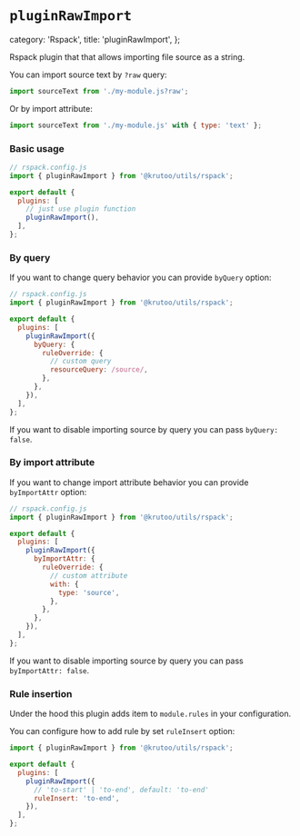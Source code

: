 # `pluginRawImport`

  category: 'Rspack',
  title: 'pluginRawImport',
};

Rspack plugin that that allows importing file source as a string.

You can import source text by `?raw` query:

```js
import sourceText from './my-module.js?raw';
```

Or by import attribute:

```js
import sourceText from './my-module.js' with { type: 'text' };
```

### Basic usage

```js
// rspack.config.js
import { pluginRawImport } from '@krutoo/utils/rspack';

export default {
  plugins: [
    // just use plugin function
    pluginRawImport(),
  ],
};
```

### By query

If you want to change query behavior you can provide `byQuery` option:

```js
// rspack.config.js
import { pluginRawImport } from '@krutoo/utils/rspack';

export default {
  plugins: [
    pluginRawImport({
      byQuery: {
        ruleOverride: {
          // custom query
          resourceQuery: /source/,
        },
      },
    }),
  ],
};
```

If you want to disable importing source by query you can pass `byQuery: false`.

### By import attribute

If you want to change import attribute behavior you can provide `byImportAttr` option:

```js
// rspack.config.js
import { pluginRawImport } from '@krutoo/utils/rspack';

export default {
  plugins: [
    pluginRawImport({
      byImportAttr: {
        ruleOverride: {
          // custom attribute
          with: {
            type: 'source',
          },
        },
      },
    }),
  ],
};
```

If you want to disable importing source by query you can pass `byImportAttr: false`.

### Rule insertion

Under the hood this plugin adds item to `module.rules` in your configuration.

You can configure how to add rule by set `ruleInsert` option:

```js
import { pluginRawImport } from '@krutoo/utils/rspack';

export default {
  plugins: [
    pluginRawImport({
      // 'to-start' | 'to-end', default: 'to-end'
      ruleInsert: 'to-end',
    }),
  ],
};
```
